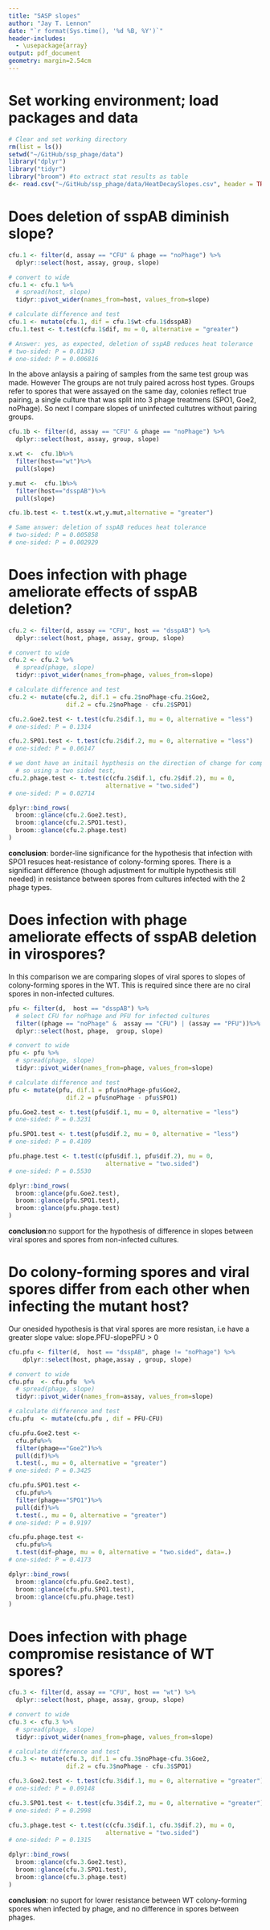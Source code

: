 ```yaml
---
title: "SASP slopes"
author: "Jay T. Lennon"
date: "`r format(Sys.time(), '%d %B, %Y')`"
header-includes:
  - \usepackage{array}
output: pdf_document
geometry: margin=2.54cm
---
```



# Set working environment; load packages and data

```r
# Clear and set working directory 
rm(list = ls())
setwd("~/GitHub/ssp_phage/data")
library("dplyr")
library("tidyr")
library("broom") #to extract stat results as table
d<- read.csv("~/GitHub/ssp_phage/data/HeatDecaySlopes.csv", header = TRUE)
```

# Does deletion of sspAB diminish slope?

```r
cfu.1 <- filter(d, assay == "CFU" & phage == "noPhage") %>%
  dplyr::select(host, assay, group, slope)

# convert to wide
cfu.1 <- cfu.1 %>% 
  # spread(host, slope)
  tidyr::pivot_wider(names_from=host, values_from=slope)

# calculate difference and test
cfu.1 <- mutate(cfu.1, dif = cfu.1$wt-cfu.1$dsspAB)
cfu.1.test <- t.test(cfu.1$dif, mu = 0, alternative = "greater")

# Answer: yes, as expected, deletion of sspAB reduces heat tolerance
# two-sided: P = 0.01363
# one-sided: P = 0.006816
```

In the above anlaysis a pairing of samples from the same test group was made. However The groups are not truly paired across host types. Groups refer to spores that were assayed on the same day, colonies reflect true pairing, a single culture that was split into 3 phage treatmens (SPO1, Goe2, noPhage). So next I compare slopes of uninfected cultutres without pairing groups.  

```r
cfu.1b <- filter(d, assay == "CFU" & phage == "noPhage") %>%
  dplyr::select(host, assay, group, slope)

x.wt <-  cfu.1b%>%
  filter(host=="wt")%>%
  pull(slope)

y.mut <-  cfu.1b%>%
  filter(host=="dsspAB")%>%
  pull(slope)

cfu.1b.test <- t.test(x.wt,y.mut,alternative = "greater")

# Same answer: deletion of sspAB reduces heat tolerance
# two-sided: P = 0.005858
# one-sided: P = 0.002929
```


# Does infection with phage ameliorate effects of sspAB deletion?

```r
cfu.2 <- filter(d, assay == "CFU", host == "dsspAB") %>%
  dplyr::select(host, phage, assay, group, slope)  

# convert to wide
cfu.2 <- cfu.2 %>% 
  # spread(phage, slope)
  tidyr::pivot_wider(names_from=phage, values_from=slope)

# calculate difference and test
cfu.2 <- mutate(cfu.2, dif.1 = cfu.2$noPhage-cfu.2$Goe2, 
                dif.2 = cfu.2$noPhage - cfu.2$SPO1)

cfu.2.Goe2.test <- t.test(cfu.2$dif.1, mu = 0, alternative = "less")
# one-sided: P = 0.1314

cfu.2.SPO1.test <- t.test(cfu.2$dif.2, mu = 0, alternative = "less")
# one-sided: P = 0.06147

# we dont have an initail hypthesis on the direction of change for comparing the 2 phages.
  # so using a two sided test,
cfu.2.phage.test <- t.test(c(cfu.2$dif.1, cfu.2$dif.2), mu = 0, 
                           alternative = "two.sided")
# one-sided: P = 0.02714

dplyr::bind_rows(
  broom::glance(cfu.2.Goe2.test),
  broom::glance(cfu.2.SPO1.test),
  broom::glance(cfu.2.phage.test)
)
```

**conclusion**: border-line significance for the hypothesis that infection with SPO1 resuces heat-resistance of colony-forming spores. There is a significant difference (though adjustment for multiple hypothesis still needed) in resistance between spores from cultures infected with the 2 phage types.

#  Does infection with phage ameliorate effects of sspAB deletion in virospores?   
In this comparison we are comparing slopes of viral spores to slopes of colony-forming spores in the WT. This is required since there are no ciral spores in non-infected cultures. 

```r

pfu <- filter(d,  host == "dsspAB") %>%
  # select CFU for noPhage and PFU for infected cultures
  filter((phage == "noPhage" &  assay == "CFU") | (assay == "PFU"))%>%
  dplyr::select(host, phage,  group, slope)  

# convert to wide
pfu <- pfu %>% 
  # spread(phage, slope)
  tidyr::pivot_wider(names_from=phage, values_from=slope)

# calculate difference and test
pfu <- mutate(pfu, dif.1 = pfu$noPhage-pfu$Goe2, 
                dif.2 = pfu$noPhage - pfu$SPO1)

pfu.Goe2.test <- t.test(pfu$dif.1, mu = 0, alternative = "less")
# one-sided: P = 0.3231

pfu.SPO1.test <- t.test(pfu$dif.2, mu = 0, alternative = "less")
# one-sided: P = 0.4109

pfu.phage.test <- t.test(c(pfu$dif.1, pfu$dif.2), mu = 0, 
                           alternative = "two.sided")
# one-sided: P = 0.5530

dplyr::bind_rows(
  broom::glance(pfu.Goe2.test),
  broom::glance(pfu.SPO1.test),
  broom::glance(pfu.phage.test)
)
```

**conclusion**:no support for the hypothesis of difference in slopes between viral spores and spores from non-infected cultures. 

#  Do colony-forming spores and viral spores differ from each other when infecting the mutant host?  
Our onesided hypothesis is that viral spores are more resistan, i.e have a greater slope value: slope.PFU-slopePFU > 0

```r

cfu.pfu <- filter(d,  host == "dsspAB", phage != "noPhage") %>%
    dplyr::select(host, phage,assay , group, slope)  

# convert to wide
cfu.pfu  <- cfu.pfu  %>% 
  # spread(phage, slope)
  tidyr::pivot_wider(names_from=assay, values_from=slope)

# calculate difference and test
cfu.pfu  <- mutate(cfu.pfu , dif = PFU-CFU)

cfu.pfu.Goe2.test <-
  cfu.pfu%>%
  filter(phage=="Goe2")%>%
  pull(dif)%>%
  t.test(., mu = 0, alternative = "greater")
# one-sided: P = 0.3425

cfu.pfu.SPO1.test <-
  cfu.pfu%>%
  filter(phage=="SPO1")%>%
  pull(dif)%>%
  t.test(., mu = 0, alternative = "greater")
# one-sided: P = 0.9197

cfu.pfu.phage.test <-  
  cfu.pfu%>%
  t.test(dif~phage, mu = 0, alternative = "two.sided", data=.)
# one-sided: P = 0.4173

dplyr::bind_rows(
  broom::glance(cfu.pfu.Goe2.test),
  broom::glance(cfu.pfu.SPO1.test),
  broom::glance(cfu.pfu.phage.test)
)
```

# Does infection with phage compromise resistance of WT spores?
```r
cfu.3 <- filter(d, assay == "CFU", host == "wt") %>%
  dplyr::select(host, phage, assay, group, slope)  

# convert to wide
cfu.3 <- cfu.3 %>% 
  # spread(phage, slope)
  tidyr::pivot_wider(names_from=phage, values_from=slope)

# calculate difference and test
cfu.3 <- mutate(cfu.3, dif.1 = cfu.3$noPhage-cfu.3$Goe2, 
                dif.2 = cfu.3$noPhage - cfu.3$SPO1)

cfu.3.Goe2.test <- t.test(cfu.3$dif.1, mu = 0, alternative = "greater")
# one-sided: P = 0.09148

cfu.3.SPO1.test <- t.test(cfu.3$dif.2, mu = 0, alternative = "greater")
# one-sided: P = 0.2998

cfu.3.phage.test <- t.test(c(cfu.3$dif.1, cfu.3$dif.2), mu = 0, 
                           alternative = "two.sided")
# one-sided: P = 0.1315

dplyr::bind_rows(
  broom::glance(cfu.3.Goe2.test),
  broom::glance(cfu.3.SPO1.test),
  broom::glance(cfu.3.phage.test)
)
```


**conclusion**: no suport for lower resistance between WT colony-forming spores when infected by phage, and no difference in spores between phages.